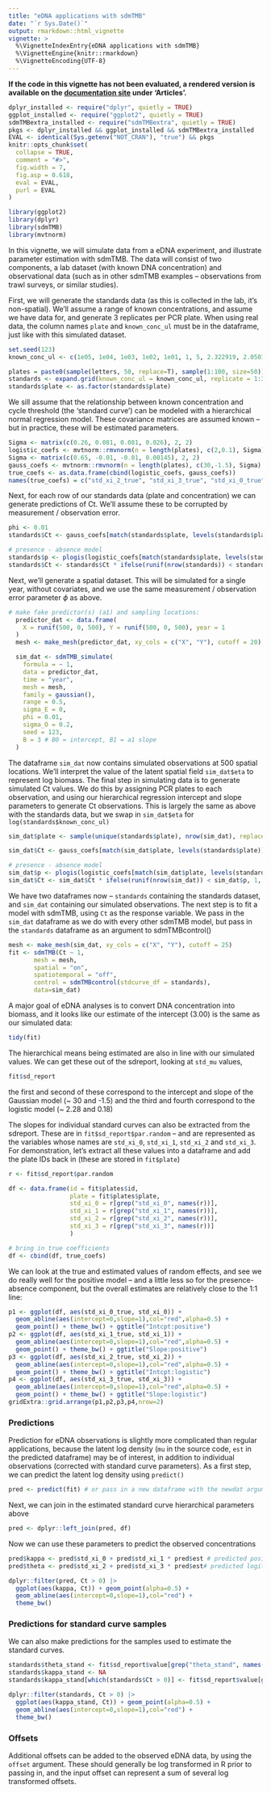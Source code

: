 ```yaml
---
title: "eDNA applications with sdmTMB"
date: "`r Sys.Date()`"
output: rmarkdown::html_vignette
vignette: >
  %\VignetteIndexEntry{eDNA applications with sdmTMB}
  %\VignetteEngine{knitr::rmarkdown}
  %\VignetteEncoding{UTF-8}
---
```


**If the code in this vignette has not been evaluated, a rendered version is available on the [documentation site](https://pbs-assess.github.io/sdmTMB/index.html) under 'Articles'.**

```r
dplyr_installed <- require("dplyr", quietly = TRUE)
ggplot_installed <- require("ggplot2", quietly = TRUE)
sdmTMBextra_installed <- require("sdmTMBextra", quietly = TRUE)
pkgs <- dplyr_installed && ggplot_installed && sdmTMBextra_installed
EVAL <- identical(Sys.getenv("NOT_CRAN"), "true") && pkgs
knitr::opts_chunk$set(
  collapse = TRUE,
  comment = "#>",
  fig.width = 7,
  fig.asp = 0.618,
  eval = EVAL,
  purl = EVAL
)
```

```r
library(ggplot2)
library(dplyr)
library(sdmTMB)
library(mvtnorm)
```

In this vignette, we will simulate data from a eDNA experiment, and illustrate parameter estimation with sdmTMB. The data will consist of two components, a lab dataset (with known DNA concentration) and observational data (such as in other sdmTMB examples -- observations from trawl surveys, or similar studies). 

First, we will generate the standards data (as this is collected in the lab, it's non-spatial). We'll assume a range of known concentrations, and assume we have data for, and generate 3 replicates per PCR plate. When using real data, the column names `plate` and `known_conc_ul` must be in the dataframe, just like with this simulated dataset.  

```r
set.seed(123)
known_conc_ul <- c(1e05, 1e04, 1e03, 1e02, 1e01, 1, 5, 2.322919, 2.050185, 1.289870e-01, 4.922461e-02, 1.633000e+02, 4.598000, 4.799000, 2.897600, 4.387000, 4.185000, 6.369000)

plates = paste0(sample(letters, 50, replace=T), sample(1:100, size=50))
standards <- expand.grid(known_conc_ul = known_conc_ul, replicate = 1:3, plate = plates)
standards$plate <- as.factor(standards$plate)
```

We sill assume that the relationship between known concentration and cycle threshold (the 'standard curve') can be modeled with a hierarchical normal regression model. These covariance matrices are assumed known -- but in practice, these will be estimated parameters. 

```r
Sigma <- matrix(c(0.26, 0.081, 0.081, 0.026), 2, 2)
logistic_coefs <- mvtnorm::rmvnorm(n = length(plates), c(2,0.1), Sigma)
Sigma <- matrix(c(0.65, -0.01, -0.01, 0.00145), 2, 2)
gauss_coefs <- mvtnorm::rmvnorm(n = length(plates), c(30,-1.5), Sigma)
true_coefs <- as.data.frame(cbind(logistic_coefs, gauss_coefs))
names(true_coefs) = c("std_xi_2_true", "std_xi_3_true", "std_xi_0_true", "std_xi_1_true")
```

Next, for each row of our standards data (plate and concentration) we can generate predictions of Ct. We'll assume these to be corrupted by measurement / observation error. 

```r
phi <- 0.01
standards$Ct <- gauss_coefs[match(standards$plate, levels(standards$plate)),1] + gauss_coefs[match(standards$plate, levels(standards$plate)),2] * log(standards$known_conc_ul) + rnorm(nrow(standards), 0, phi)

# presence - absence model
standards$p <- plogis(logistic_coefs[match(standards$plate, levels(standards$plate)),1] + logistic_coefs[match(standards$plate, levels(standards$plate)),2] * log(standards$known_conc_ul))
standards$Ct <- standards$Ct * ifelse(runif(nrow(standards)) < standards$p, 1, 0)
```

Next, we'll generate a spatial dataset. This will be simulated for a single year, without covariates, and we use the same measurement / observation error parameter $\phi$ as above.

```r
# make fake predictor(s) (a1) and sampling locations:
  predictor_dat <- data.frame(
    X = runif(500, 0, 500), Y = runif(500, 0, 500), year = 1
  )
  mesh <- make_mesh(predictor_dat, xy_cols = c("X", "Y"), cutoff = 20)

  sim_dat <- sdmTMB_simulate(
    formula = ~ 1,
    data = predictor_dat,
    time = "year",
    mesh = mesh,
    family = gaussian(),
    range = 0.5,
    sigma_E = 0,
    phi = 0.01,
    sigma_O = 0.2,
    seed = 123,
    B = 3 # B0 = intercept, B1 = a1 slope
  )
```

The dataframe `sim_dat` now contains simulated observations at 500 spatial locations. We'll interpret the value of the latent spatial field `sim_dat$eta` to represent log biomass. The final step in simulating data is to generate simulated Ct values. We do this by assigning PCR plates to each observation, and using our hierarchical regression intercept and slope parameters to generate Ct observations. This is largely the same as above with the standards data, but we swap in `sim_dat$eta` for `log(standards$known_conc_ul)`

```r
sim_dat$plate <- sample(unique(standards$plate), nrow(sim_dat), replace=T)

sim_dat$Ct <- gauss_coefs[match(sim_dat$plate, levels(standards$plate)),1] + gauss_coefs[match(sim_dat$plate, levels(standards$plate)),2] * sim_dat$eta + rnorm(nrow(sim_dat), 0, phi)

# presence - absence model
sim_dat$p <- plogis(logistic_coefs[match(sim_dat$plate, levels(standards$plate)),1] + logistic_coefs[match(sim_dat$plate, levels(standards$plate)),2] * sim_dat$eta)
sim_dat$Ct <- sim_dat$Ct * ifelse(runif(nrow(sim_dat)) < sim_dat$p, 1, 0)
```

We have two dataframes now -- `standards` containing the standards dataset, and `sim_dat` containing our simulated observations. The next step is to fit a model with sdmTMB, using `Ct` as the response variable. We pass in the `sim_dat` dataframe as we do with every other sdmTMB model, but pass in the `standards` dataframe as an argument to sdmTMBcontrol()

```r

mesh <- make_mesh(sim_dat, xy_cols = c("X", "Y"), cutoff = 25)
fit <- sdmTMB(Ct ~ 1,
       mesh = mesh,
       spatial = "on",
       spatiotemporal = "off",
       control = sdmTMBcontrol(stdcurve_df = standards),
       data=sim_dat)
```

A major goal of eDNA analyses is to convert DNA concentration into biomass, and it looks like our estimate of the intercept (3.00) is the same as our simulated data:

```r
tidy(fit)
```

The hierarchical means being estimated are also in line with our simulated values. We can get these out of the sdreport, looking at `std_mu` values,

```r
fit$sd_report
```

the first and second of these correspond to the intercept and slope of the Gaussian model (~ 30 and -1.5) and the third and fourth correspond to the logistic model (~ 2.28 and 0.18)

The slopes for individual standard curves can also be extracted from the sdreport. These are in `fit$sd_report$par.random` -- and are represented as the variables whose names are `std_xi_0`, `std_xi_1`, `std_xi_2` and `std_xi_3`. For demonstration, let's extract all these values into a dataframe and add the plate IDs back in (these are stored in `fit$plate`)

```r
r <- fit$sd_report$par.random

df <- data.frame(id = fit$plates$id,
                 plate = fit$plates$plate,
                 std_xi_0 = r[grep("std_xi_0", names(r))],
                 std_xi_1 = r[grep("std_xi_1", names(r))],
                 std_xi_2 = r[grep("std_xi_2", names(r))],
                 std_xi_3 = r[grep("std_xi_3", names(r))]
                 )

# bring in true coefficients
df <- cbind(df, true_coefs)
```

We can look at the true and estimated values of random effects, and see we do really well for the positive model -- and a little less so for the presence-absence component, but the overall estimates are relatively close to the 1:1 line: 

```r
p1 <- ggplot(df, aes(std_xi_0_true, std_xi_0)) + 
  geom_abline(aes(intercept=0,slope=1),col="red",alpha=0.5) + 
  geom_point() + theme_bw() + ggtitle("Intcpt:positive")
p2 <- ggplot(df, aes(std_xi_1_true, std_xi_1)) + 
  geom_abline(aes(intercept=0,slope=1),col="red",alpha=0.5) +
  geom_point() + theme_bw() + ggtitle("Slope:positive")
p3 <- ggplot(df, aes(std_xi_2_true, std_xi_2)) + 
  geom_abline(aes(intercept=0,slope=1),col="red",alpha=0.5) +
  geom_point() + theme_bw() + ggtitle("Intcpt:logistic")
p4 <- ggplot(df, aes(std_xi_3_true, std_xi_3)) + 
  geom_abline(aes(intercept=0,slope=1),col="red",alpha=0.5) +
  geom_point() + theme_bw() + ggtitle("Slope:logistic")
gridExtra::grid.arrange(p1,p2,p3,p4,nrow=2)
```


### Predictions

Prediction for eDNA observations is slightly more complicated than regular applications, because the latent log density (`mu` in the source code, `est` in the predicted dataframe) may be of interest, in addition to individual observations (corrected with standard curve parameters). As a first step, we can predict the latent log density using `predict()`

```r
pred <- predict(fit) # or pass in a new dataframe with the newdat argument
```

Next, we can join in the estimated standard curve hierarchical parameters above
```r
pred <- dplyr::left_join(pred, df)
```

Now we can use these parameters to predict the observed concentrations

```r
pred$kappa <- pred$std_xi_0 + pred$std_xi_1 * pred$est # predicted positive component
pred$theta <- pred$std_xi_2 + pred$std_xi_3 * pred$est# predicted logit component

```

```r
dplyr::filter(pred, Ct > 0) |>
  ggplot(aes(kappa, Ct)) + geom_point(alpha=0.5) + 
  geom_abline(aes(intercept=0,slope=1),col="red") +
  theme_bw()
```

### Predictions for standard curve samples

We can also make predictions for the samples used to estimate the standard curves. 

```r
standards$theta_stand <- fit$sd_report$value[grep("theta_stand", names(fit$sd_report$value))]
standards$kappa_stand <- NA
standards$kappa_stand[which(standards$Ct > 0)] <- fit$sd_report$value[grep("kappa_stand", names(fit$sd_report$value))]

dplyr::filter(standards, Ct > 0) |>
  ggplot(aes(kappa_stand, Ct)) + geom_point(alpha=0.5) + 
  geom_abline(aes(intercept=0,slope=1),col="red") +
  theme_bw()
```



### Offsets

Additional offsets can be added to the observed eDNA data, by using the `offset` argument. These should generally be log transformed in R prior to passing in, and the input offset can represent a sum of several log transformed offsets.



